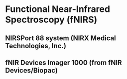 # Functional Near-Infrared Spectroscopy (fNIRS)

## NIRSPort 88 system (NIRX Medical Technologies, Inc.)

## fNIR Devices Imager 1000 (from fNIR Devices/Biopac)



